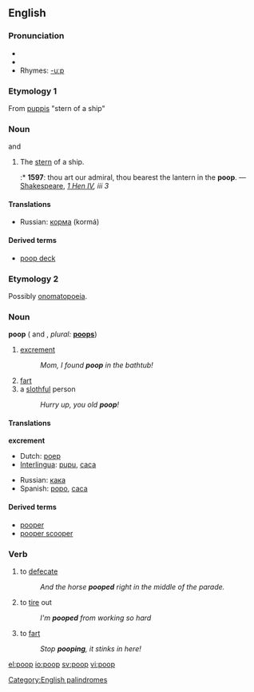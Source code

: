 {{rfc|Need to be split by level-3 etymology headings. Each needs separate pronunciation section as homonym 2 uses a short oo in Australia but homonym 1 always uses long oo}}

==English==
[[Category:English palindromes]]

===Pronunciation===
*{{IPA|/puːp/}}
*{{audio|En-ca-poop.ogg|Audio (CA)}}
*Rhymes: [[Rhymes:English:-uːp|-uːp]]

===Etymology 1===
From {{L.}} [[puppis]] "stern of a ship"

===Noun===
{{en-noun}}  {{uncountable}} and {{countable}}

# The [[stern]] of a ship.
#:* '''1597''': thou art our admiral, thou bearest the lantern in the '''poop'''. — [[Shakespeare]], ''[http://en.wikisource.org/wiki/The_First_Part_of_King_Henry_the_Fourth 1 Hen IV], iii 3''

====Translations====
*Russian: [[корма]] (kormá) {{f}}

====Derived terms====
*[[poop deck]]

===Etymology 2===
Possibly [[onomatopoeia]].

===Noun===
'''poop'''  ({{uncountable}} and {{countable}}, ''plural:'' '''[[poops]]''')

# [[excrement]]
#:''Mom, I found '''poop''' in the bathtub!''
# [[fart]]
# a [[slothful]] person
#:''Hurry up, you old '''poop'''!'' 

====Translations====
'''excrement'''
{{top}}
*Dutch: [[poep]]
*[[Interlingua]]: [[pupu]], [[caca]]
{{mid}}
*Russian: [[кака#Russian|кака]] {{f}}
*Spanish: [[popo]], [[caca]]
{{bottom}}

====Derived terms====
* [[pooper]]
* [[pooper scooper]]

===Verb===
{{en-verb}}

# to [[defecate]]
#:''And the horse '''pooped''' right in the middle of the parade.'' 
# to [[tire]] out
#:''I'm '''pooped''' from working so hard''
# to [[fart]]
#:''Stop '''pooping''', it stinks in here!''

[[el:poop]]
[[io:poop]]
[[sv:poop]]
[[vi:poop]]